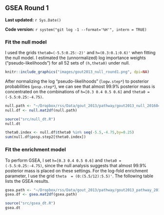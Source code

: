 ## GSEA Round 1 {#gout2013-1}

**Last updated:** `r Sys.Date()`

**Code version:** `r system("git log -1 --format='%H'", intern = TRUE)`

### Fit the null model

I used the grids `theta0=(-5.5:0.25:-2)'` and `h=(0.3:0.1:0.6)'` when fitting the null model. I estimated the (unnormalized) log importance weights ("pseudo-likelihoods") for all 52 sets of `(h,theta0)` under null.

```r
knitr::include_graphics("images/gout2013_null_round1.png", dpi=NA)
```

After normalizing the log "pseudo-likelihoods" (`logw.step*`) to posterior probabilities (`posp.step*`), we can see that almost 99.9% posterior mass is concentrated on the combinations of `h=[0.3 0.4 0.5 0.6]` and `theta0 = (-5.5:0.25:-4.75)`.
```r
null.path <- "~/Dropbox/rss/Data/gout_2013/pathway/gout2013_null_201604.mat"
null.df <- null.mat2df(null.path)
```

```r
source("src/null_dt.R")
null.dt
```

```r
theta0.index <- null.df$theta0 %in% seq(-5.5,-4.75,by=0.25) 
sum(null.df$posp.step2[theta0.index]) 
```

### Fit the enrichment model

To perform GSEA, I set `h=[0.3 0.4 0.5 0.6]` and `theta0 = (-5.5:0.25:-4.75)`, since the null analysis suggests that almost 99.9% posterior mass is placed on these settings. For the log-fold enrichment parameter, I use the grid `theta  = (0:(5.5/12):5.5)'`. The following table lists the GSEA results. 
```r
gsea.path <- "~/Dropbox/rss/Data/gout_2013/pathway/gout2013_pathway_201604.mat"
gsea.df <- gsea.mat2df(gsea.path) 
```

```r
source("src/gsea_dt.R")
gsea.dt
```


